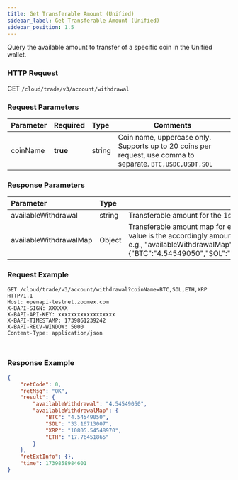 ```yaml
---
title: Get Transferable Amount (Unified)
sidebar_label: Get Transferable Amount (Unified)
sidebar_position: 1.5
---
```

Query the available amount to transfer of a specific coin in the Unified wallet.

### HTTP Request
GET `/cloud/trade/v3/account/withdrawal`

### Request Parameters
| Parameter | Required | Type | Comments|
|:----- |:-------|:-----|------ |
|coinName |**true** |string |Coin name, uppercase only. Supports up to 20 coins per request, use comma to separate. `BTC,USDC,USDT,SOL`|

### Response Parameters
| Parameter | Type | Comments|
|:----- |:-----|----- |
|availableWithdrawal |string |Transferable amount for the 1st coin in the request|
|availableWithdrawalMap |Object |Transferable amount map for each requested coin. In the map, key is the requested coin, and value is the accordingly amount(string)<br/>e.g., "availableWithdrawalMap":{"BTC":"4.54549050","SOL":"33.16713007","XRP":"10805.54548970","ETH":"17.76451865"}|

### Request Example

<Tabs groupId="programming-languages">
<TabItem value="http" label="HTTP">

```http
GET /cloud/trade/v3/account/withdrawal?coinName=BTC,SOL,ETH,XRP HTTP/1.1
Host: openapi-testnet.zoomex.com
X-BAPI-SIGN: XXXXXX
X-BAPI-API-KEY: xxxxxxxxxxxxxxxxxx
X-BAPI-TIMESTAMP: 1739861239242
X-BAPI-RECV-WINDOW: 5000
Content-Type: application/json
```

</TabItem>
<TabItem value="python" label="Python">

```python

```

</TabItem>
<TabItem value="Node" label="Node.js">

```n4js

```

</TabItem>
</Tabs>

### Response Example

```json
{
    "retCode": 0,
    "retMsg": "OK",
    "result": {
        "availableWithdrawal": "4.54549050",
        "availableWithdrawalMap": {
            "BTC": "4.54549050",
            "SOL": "33.16713007",
            "XRP": "10805.54548970",
            "ETH": "17.76451865"
        }
    },
    "retExtInfo": {},
    "time": 1739858984601
}
```
